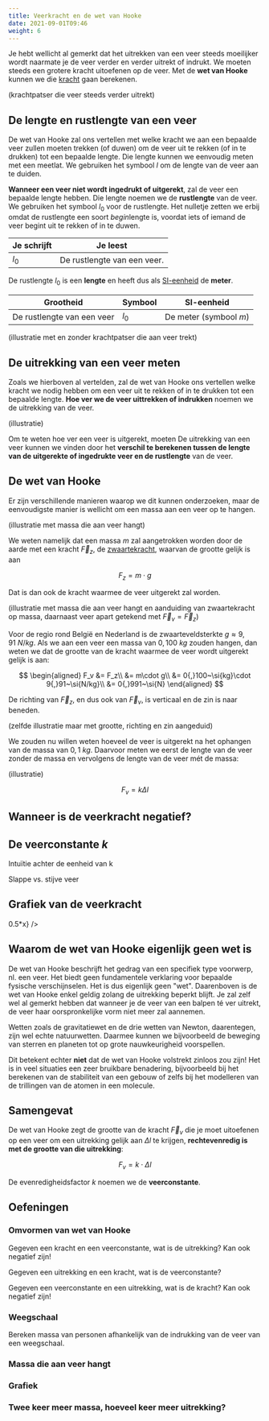 ```yaml
---
title: Veerkracht en de wet van Hooke
date: 2021-09-01T09:46
weight: 6
---
```


Je hebt wellicht al gemerkt dat het uitrekken van een veer steeds moeilijker wordt naarmate je de veer verder en verder uitrekt of indrukt. We moeten steeds een grotere kracht uitoefenen op de veer. Met de **wet van Hooke** kunnen we die [kracht](../intro) gaan berekenen.

(krachtpatser die veer steeds verder uitrekt)

## De lengte en rustlengte van een veer

De wet van Hooke zal ons vertellen met welke kracht we aan een bepaalde veer zullen moeten trekken (of duwen) om de veer uit te rekken (of in te drukken) tot een bepaalde lengte. Die lengte kunnen we eenvoudig meten met een meetlat. We gebruiken het symbool $l$ om de lengte van de veer aan te duiden.


<Drawing xMax={50} yMax={30} aspect={5/3} >
  <LengthOfSpring xSpring={10} ySpring={20} springSize={30} rulerSize={30} xAnnot={45} yAnnot={5} yTarget={15} yRuler={15} />
</Drawing>

**Wanneer een veer niet wordt ingedrukt of uitgerekt**, zal de veer een bepaalde lengte hebben. Die lengte noemen we de **rustlengte** van de veer. We gebruiken het symbool $l_0$ voor de rustlengte. Het nulletje zetten we erbij omdat de rustlengte een soort *begin*lengte is, voordat iets of iemand de veer begint uit te rekken of in te duwen.

| Je schrijft | Je leest |
|-------------|----------|
| $l_0$       | De rustlengte van een veer. |

De rustlengte $l_0$ is een **lengte** en heeft dus als [SI-eenheid](../grootheden_eenheden/intro) de **meter**.

| Grootheid | Symbool | SI-eenheid |
|-----------|---------|------------|
| De rustlengte van een veer | $l_0$ | De meter (symbool $\si{m}$) |

(illustratie met en zonder krachtpatser die aan veer trekt)

## De uitrekking van een veer meten

Zoals we hierboven al vertelden, zal de wet van Hooke ons vertellen welke kracht we nodig hebben om een veer uit te rekken of in te drukken tot een bepaalde lengte. **Hoe ver we de veer uittrekken of indrukken** noemen we de uitrekking van de veer.

(illustratie)

Om te weten hoe ver een veer is uitgerekt, moeten
De uitrekking van een veer kunnen we vinden door het **verschil te berekenen tussen de lengte van de uitgerekte of ingedrukte veer en de rustlengte** van de veer.

## De wet van Hooke 

Er zijn verschillende manieren waarop we dit kunnen onderzoeken, maar de eenvoudigste manier is wellicht om een massa aan een veer op te hangen.

(illustratie met massa die aan veer hangt)

We weten namelijk dat een massa $m$ zal aangetrokken worden door de aarde met een kracht $\vec{F}_z$, de [zwaartekracht](../zwaartekracht), waarvan de grootte gelijk is aan

$$
F_z = m\cdot g
$$

Dat is dan ook de kracht waarmee de veer uitgerekt zal worden.

(illustratie met massa die aan veer hangt en aanduiding van zwaartekracht op massa, daarnaast veer apart getekend met $\vec{F}_v = \vec{F}_z$)

Voor de regio rond België en Nederland is de zwaarteveldsterkte $g \approx 9{,}91~\si{N/kg}$. Als we aan een veer een massa van $0{,}100~\si{kg}$ zouden hangen, dan weten we dat de grootte van de kracht waarmee de veer wordt uitgerekt gelijk is aan:

$$
\begin{aligned}
F_v &= F_z\\
&= m\cdot g\\
&= 0{,}100~\si{kg}\cdot 9{,}91~\si{N/kg}\\
&= 0{,}991~\si{N}
\end{aligned}
$$

De richting van $\vec{F}_z$, en dus ook van $\vec{F}_v$, is verticaal en de zin is naar beneden.

(zelfde illustratie maar met grootte, richting en zin aangeduid)

We zouden nu willen weten hoeveel de veer is uitgerekt na het ophangen van de massa van $0{,}1~\si{kg}$. Daarvoor meten we eerst de lengte van de veer zonder de massa en vervolgens de lengte van de veer mét de massa:

(illustratie)

<Drawing aspect={3/2} xMax={150}>
  <Line xStart={40} xEnd={50} yStart={60} yEnd={60} color="light_gray" dashed />
  <Ruler x={40} y={90} angle={90} size={50} unit="mm" emphasize={30} />
  <Spring x={50} y={90} angle={90} />
  <Wall x={45} y={90} width={10} height={5} />

  <VMassSpring x={120} y={90} />
</Drawing>

$$
F_v = k\Delta l
$$

## Wanneer is de veerkracht negatief?

## De veerconstante $k$

Intuïtie achter de eenheid van k

Slappe vs. stijve veer

## Grafiek van de veerkracht

<Plot xLabel="$\Delta l~\small{(\si{m})}$" yLabel="$F_v~\small{(\si{N})}$" >
  <Fx fx={x => 0.5*x} />
</Plot>

## Waarom de wet van Hooke eigenlijk geen wet is

De wet van Hooke beschrijft het gedrag van een specifiek type voorwerp, nl. een veer. Het biedt geen fundamentele verklaring voor bepaalde fysische verschijnselen. Het is dus eigenlijk geen "wet". Daarenboven is de wet van Hooke enkel geldig zolang de uitrekking beperkt blijft. Je zal zelf wel al gemerkt hebben dat wanneer je de veer van een balpen té ver uitrekt, de veer haar oorspronkelijke vorm niet meer zal aannemen.

Wetten zoals de gravitatiewet en de drie wetten van Newton, daarentegen, zijn wel echte natuurwetten. Daarmee kunnen we bijvoorbeeld de beweging van sterren en planeten tot op grote nauwkeurigheid voorspellen.

Dit betekent echter **niet** dat de wet van Hooke volstrekt zinloos zou zijn! Het is in veel situaties een zeer bruikbare benadering, bijvoorbeeld bij het berekenen van de stabiliteit van een gebouw of zelfs bij het modelleren van de trillingen van de atomen in een molecule.

## Samengevat

<Attention title="De wet van Hooke">

De wet van Hooke zegt de grootte van de kracht $\vec{F}_v$ die je moet uitoefenen op een veer om een uitrekking gelijk aan $\Delta l$ te krijgen, **rechtevenredig is met de grootte van die uitrekking**:

$$
F_v = k\cdot \Delta l
$$

De evenredigheidsfactor $k$ noemen we de **veerconstante**.

</Attention>

## Oefeningen

### Omvormen van wet van Hooke

Gegeven een kracht en een veerconstante, wat is de uitrekking? Kan ook negatief zijn!

Gegeven een uitrekking en een kracht, wat is de veerconstante?

Gegeven een veerconstante en een uitrekking, wat is de kracht? Kan ook negatief zijn!

### Weegschaal

Bereken massa van personen afhankelijk van de indrukking van de veer van een weegschaal.

### Massa die aan veer hangt

### Grafiek

### Twee keer meer massa, hoeveel keer meer uitrekking?
